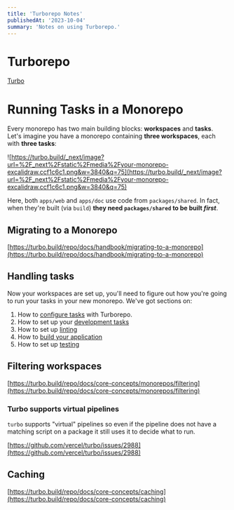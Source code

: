 ```yaml
---
title: 'Turborepo Notes'
publishedAt: '2023-10-04'
summary: 'Notes on using Turborepo.'
---
```



# Turborepo

[Turbo](https://turbo.build/)

# **Running Tasks in a Monorepo**

Every monorepo has two main building blocks: **workspaces** and **tasks**. Let's imagine you have a monorepo containing **three workspaces**, each with **three tasks**:

![https://turbo.build/_next/image?url=%2F_next%2Fstatic%2Fmedia%2Fyour-monorepo-excalidraw.ccf1c6c1.png&w=3840&q=75](https://turbo.build/_next/image?url=%2F_next%2Fstatic%2Fmedia%2Fyour-monorepo-excalidraw.ccf1c6c1.png&w=3840&q=75)

Here, both `apps/web` and `apps/doc` use code from `packages/shared`. In fact, when they're built (via `build`) **they need `packages/shared` to be built *first***.

## Migrating to a Monorepo

[https://turbo.build/repo/docs/handbook/migrating-to-a-monorepo](https://turbo.build/repo/docs/handbook/migrating-to-a-monorepo)

## **Handling tasks**

Now your workspaces are set up, you'll need to figure out how you're going to run your tasks in your new monorepo. We've got sections on:

1. How to [configure tasks](https://turbo.build/repo/docs/core-concepts/monorepos/running-tasks) with Turborepo.
2. How to set up your [development tasks](https://turbo.build/repo/docs/handbook/dev)
3. How to set up [linting](https://turbo.build/repo/docs/handbook/linting)
4. How to [build your application](https://turbo.build/repo/docs/handbook/building-your-app)
5. How to set up [testing](https://turbo.build/repo/docs/handbook/testing)

## Filtering workspaces

[https://turbo.build/repo/docs/core-concepts/monorepos/filtering](https://turbo.build/repo/docs/core-concepts/monorepos/filtering)

### Turbo supports virtual pipelines

`turbo` supports "virtual" pipelines so even if the pipeline does not have a matching script on a package it still uses it to decide what to run.

[https://github.com/vercel/turbo/issues/2988](https://github.com/vercel/turbo/issues/2988)

## Caching

[https://turbo.build/repo/docs/core-concepts/caching](https://turbo.build/repo/docs/core-concepts/caching)
